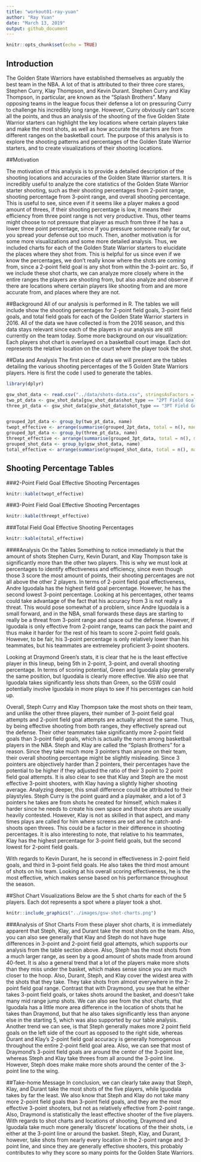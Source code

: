 ```yaml
---
title: "workout01-ray-yuan"
author: "Ray Yuan"
date: "March 13, 2019"
output: github_document
---
```


```r
knitr::opts_chunk$set(echo = TRUE)
```

## Introduction

The Golden State Warriors have established themselves as arguably the best team in the NBA. A lot of that is attributed to their three core stares, Stephen Curry, Klay Thompson, and Kevin Durant. Stephen Curry and Klay Thompson, in particular, are known as the "Splash Brothers". Many opposing teams in the league focus their defense a lot on pressuring Curry to challenge his incredibly long range. However, Curry obviously can't score all the points, and thus an analysis of the shooting of the five Golden State Warrior starters can highlight the key locations where certain players take and make the most shots, as well as how accurate the starters are from different ranges on the basketball court. The purpose of this analysis is to explore the shooting patterns and percentages of the Golden State Warrior starters, and to create visualizations of their shooting locations. 

##Motivation

The motivation of this analysis is to provide a detailed description of the shooting locations and accuracies of the Golden State Warrior starters. It is incredibly useful to analyze the core statistics of the Golden State Warrior starter shooting, such as their shooting percentages from 2-point range, shooting percentage from 3-point range, and overall shooting percentage. This is useful to see, since even if it seems like a player makes a good amount of threes, if their shooting percentage is low, it means their efficiency from three point range is not very productive. Thus, other teams might choose to not pressure that player as much from three if he has a lower three point percentage, since if you pressure someone really far out, you spread your defense out too much. Then, another motivation is for some more visualizations and some more detailed analysis. Thus, we included charts for each of the Golden State Warrior starters to elucidate the places where they shot from. This is helpful for us since even if we know the percentages, we don't really know where the shots are coming from, since a 2-point field goal is any shot from within the 3-point arc. So, if we include these shot charts, we can analyze more closely where in the entire ranges the players are shooting from, but also analyze and observe if there are locations where certain players like shooting from and are more accurate from, and places where they are not. 

##Background
All of our analysis is performed in R. The tables we will include show the shooting percentages for 2-point field goals, 3-point field goals, and total field goals for each of the Golden State Warrior starters in 2016. All of the data we have collected is from the 2016 season, and this data stays relevant since each of the players in our analysis are still currently on the team today. Some more background on our visualization: Each players shot chart is overlayed on a basketball court image. Each dot represents the relative location on the court where the player took the shot. 

##Data and Analysis
The first piece of data we will present are the tables detailing the various shooting percentages of the 5 Golden State Warriors players. Here is first the code I used to generate the tables. 
```r
library(dplyr)
```

```r
gsw_shot_data <- read.csv("../data/shots-data.csv", stringsAsFactors = FALSE)
two_pt_data <- gsw_shot_data[gsw_shot_data$shot_type == "2PT Field Goal",]
three_pt_data <- gsw_shot_data[gsw_shot_data$shot_type == "3PT Field Goal",]


grouped_2pt_data <- group_by(two_pt_data, name)
twopt_effective <- arrange(summarise(grouped_2pt_data, total = n(), made = sum(shot_made_flag == "shot_yes"), percentage = made/total), desc(percentage))
grouped_3pt_data <- group_by(three_pt_data, name)
threept_effective <- arrange(summarise(grouped_3pt_data, total = n(), made = sum(shot_made_flag == "shot_yes"), percentage = made/total), desc(percentage))
grouped_shot_data <- group_by(gsw_shot_data, name)
total_effective <- arrange(summarise(grouped_shot_data, total = n(), made = sum(shot_made_flag == "shot_yes"), percentage = made/total), desc(percentage))
```
## Shooting Percentage Tables

###2-Point Field Goal Effective Shooting Percentages
```r
knitr::kable(twopt_effective)
```

###3-Point Field Goal Effective Shooting Percentages
```r
knitr::kable(threept_effective)
```

###Total Field Goal Effective Shooting Percentages
```r
knitr::kable(total_effective)
```

####Analysis On the Tables
Something to notice immediately is that the amount of shots Stephen Curry, Kevin Durant, and Klay Thompson take is significantly more than the other two players. This is why we must look at percentages to identify effectiveness and efficiency, since even though those 3 score the most amount of points, their shooting percentages are not all above the other 2 players. In terms of 2-point field goal effectiveness, Andre Iguodala has the highest field goal percentage. However, he has the second lowest 3-point percentage. Looking at his percentages, other teams could take advantage of the fact that his accuracy from 3 is not really a threat. This would pose somewhat of a problem, since Andre Iguodala is a small forward, and in the NBA, small forwards these days are starting to really be a threat from 3-point range and space out the defense. However, if Iguodala is only effective from 2-point range, teams can pack the paint and thus make it harder for the rest of his team to score 2-point field goals. However, to be fair, his 3-point percentage is only relatively lower than his teammates, but his teammates are extremeley proficient 3-point shooters. 

Looking at Draymond Green's stats, it is clear that he is the least effective player in this lineup, being 5th in 2-point, 3-point, and overall shooting percentage. In terms of scoring potential, Green and Iguodala play generally the same position, but Iguodala is clearly more effective. We also see that Iguodala takes significantly less shots than Green, so the GSW could potentially involve Iguodala in more plays to see if his percentages can hold up.

Overall, Steph Curry and Klay Thompson take the most shots on their team, and unlike the other three players, their number of 3-point field goal attempts and 2-point field goal attempts are actually almost the same. Thus, by being effective shooting from both ranges, they effectively spread out the defense. Their other teammates take significantly more 2-point field goals than 3-point field goals, which is actually the norm among basketball players in the NBA. Steph and Klay are called the "Splash Brothers" for a reason. Since they take much more 3 pointers than anyone on their team, their overall shooting percentage might be slightly misleading. Since 3 pointers are objectively harder than 2 pointers, their percentages have the potential to be higher if they adjusted the ratio of their 3 point to 2 point field goal attempts. It is also clear to see that Klay and Steph are the most effective 3-point shooters, with Klay having a slightly higher shooting average. Analyzing deeper, this small difference could be attributed to their playstyles. Steph Curry is the point guard and a playmaker, and a lot of 3 pointers he takes are from shots he created for himself, which makes it harder since he needs to create his own space and those shots are usually heavily contested. However, Klay is not as skilled in that aspect, and many times plays are called for him where screens are set and he catch-and-shoots open threes. This could be a factor in their difference in shooting percentages. It is also interesting to note, that relative to his teammates, Klay has the highest percentage for 3-point field goals, but the second lowest for 2-point field goals.

With regards to Kevin Durant, he is second in effectiveness in 2-point field goals, and third in 3-point field goals. He also takes the third most amount of shots on his team. Looking at his overall scoring effectiveness, he is the most effective, which makes sense based on his performance throughout the season.


##Shot Chart Visualizations
Below are the 5 shot charts for each of the 5 players. Each dot represents a spot where a player took a shot.

```r
knitr::include_graphics("../images/gsw-shot-charts.png")
```

###Analysis of Shot Charts
From these player shot charts, it is immediately apparent that Steph, Klay, and Durant take the most shots on the team. Also, you can also see generally that Klay and Steph do not have huge differences in 3-point and 2-point field goal attempts, which supports our analysis from the table section above. Also, Steph has the most shots from a much larger range, as seen by a good amount of shots made from around 40-feet. It is also a general trend that a lot of the players make more shots than they miss under the basket, which makes sense since you are much closer to the hoop. Also, Durant, Steph, and Klay cover the widest area with the shots that they take. They take shots from almost everywhere in the 2-point field goal range. Contrast that with Draymond, you see that he either takes 3-point field goals, or takes shots around the basket, and doesn't take many mid range jump shots. We can also see from the shot charts, that Iguodala has a little more area difference in the location of shots that he takes than Draymond, but that he also takes significantly less than anyone else in the starting 5, which was also supported by our table analysis. Another trend we can see, is that Steph generally makes more 2 point field goals on the left side of the court as opposed to the right side, whereas Durant and Klay's 2-point field goal accuracy is generally homogenous throughout the entire 2-point field goal area. Also, we can see that most of Draymond's 3-point field goals are around the center of the 3-point line, whereas Steph and Klay take threes from all around the 3-point line. However, Steph does make make more shots around the center of the 3-point line to the wing.


##Take-home Message
In conclusion, we can clearly take away that Steph, Klay, and Durant take the most shots of the five players, while Iguodala takes by far the least. We also know that Steph and Klay do not take many more 2-point field goals than 3-point field goals, and they are the most effective 3-point shooters, but not as relatively effective from 2-point range. Also, Draymond is statistically the least effective shooter of the five players. With regards to shot charts and locations of shooting, Draymond and Iguodala take much more generally 'discrete' locations of the their shots, i.e either at the 3-point line or around the basket. Steph, Klay, and Durant, however, take shots from nearly every location in the 2-point range and 3-point line, and since they are generally effective shooters, this probably contributes to why they score so many points for the Golden State Warriors.


